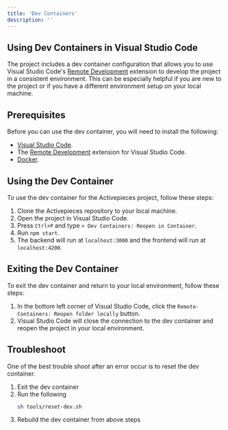 ```yaml
---
title: 'Dev Containers'
description: ''
---
```


## Using Dev Containers in Visual Studio Code

The project includes a dev container configuration that allows you to use Visual Studio Code's [Remote Development](https://marketplace.visualstudio.com/items?itemName=ms-vscode-remote.vscode-remote-extensionpack) extension to develop the project in a consistent environment. This can be especially helpful if you are new to the project or if you have a different environment setup on your local machine.

## Prerequisites

Before you can use the dev container, you will need to install the following:

- [Visual Studio Code](https://code.visualstudio.com/).
- The [Remote Development](https://marketplace.visualstudio.com/items?itemName=ms-vscode-remote.vscode-remote-extensionpack) extension for Visual Studio Code.
- [Docker](https://www.docker.com/).

## Using the Dev Container

To use the dev container for the Activepieces project, follow these steps:

1. Clone the Activepieces repository to your local machine.
2. Open the project in Visual Studio Code.
3. Press `Ctrl+P` and type `> Dev Containers: Reopen in Container`.
4. Run `npm start`.
5. The backend will run at `localhost:3000` and the frontend will run at `localhost:4200`.

## Exiting the Dev Container

To exit the dev container and return to your local environment, follow these steps:

1. In the bottom left corner of Visual Studio Code, click the `Remote-Containers: Reopen folder locally` button.
2. Visual Studio Code will close the connection to the dev container and reopen the project in your local environment.

## Troubleshoot

One of the best trouble shoot after an error occur is to reset the dev container.

1. Exit the dev container
2. Run the following
    ```sh
    sh tools/reset-dev.sh
    ```
3. Rebuild the dev container from above steps
